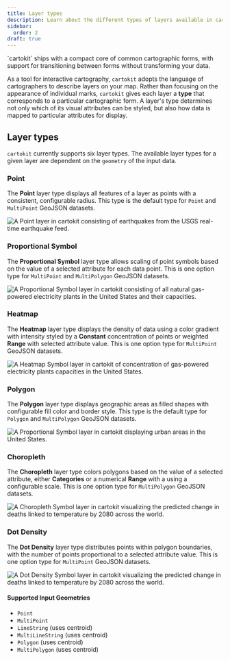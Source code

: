 ```yaml
---
title: Layer types
description: Learn about the different types of layers available in cartokit.
sidebar:
  order: 2
draft: true
---
```



<Topline>
  `cartokit` ships with a compact core of common cartographic forms, with
  support for transitioning between forms without transforming your data.
</Topline>

As a tool for interactive cartography, `cartokit` adopts the language of cartographers to describe layers on your map. Rather than focusing on the appearance of individual marks, `cartokit` gives each layer a **type** that corresponds to a particular cartographic form. A layer's type determines not only which of its visual attributes can be styled, but also how data is mapped to particular attributes for display.

## Layer types

`cartokit` currently supports six layer types. The available layer types for a given layer are dependent on the `geometry` of the input data.

### Point

The **Point** layer type displays all features of a layer as points with a consistent, configurable radius. This type is the default type for `Point` and `MultiPoint` GeoJSON datasets.

![A Point layer in cartokit consisting of earthquakes from the USGS real-time earthquake feed.](/point.png)

### Proportional Symbol

The **Proportional Symbol** layer type allows scaling of point symbols based on the value of a selected attribute for each data point. This is one option type for `MultiPoint` and `MultiPolygon` GeoJSON datasets.

![A Proportional Symbol layer in cartokit consisting of all natural gas-powered electricity plants in the United States and their capacities.](/proportional-symbol.png)

### Heatmap

The **Heatmap** layer type displays the density of data using a color gradient with intensity styled by a **Constant** concentration of points or weighted **Range** with selected attribute value. This is one option type for `MultiPoint` GeoJSON datasets.

![A Heatmap Symbol layer in cartokit of concentration of gas-powered electricity plants capacities in the United States.](/heatmap.png)

### Polygon

The **Polygon** layer type displays geographic areas as filled shapes with configurable fill color and border style. This type is the default type for `Polygon` and `MultiPolygon` GeoJSON datasets.

![A Proportional Symbol layer in cartokit displaying urban areas in the United States.](/polygon.png)

### Choropleth

The **Choropleth** layer type colors polygons based on the value of a selected attribute, either **Categories** or a numerical **Range** with a using a configurable scale. This is one option type for `MultiPolygon` GeoJSON datasets.

![A Choropleth Symbol layer in cartokit visualizing the predicted change in deaths linked to temperature by 2080 across the world.](/choropleth.png)

### Dot Density

The **Dot Density** layer type distributes points within polygon boundaries, with the number of points proportional to a selected attribute value. This is one option type for `MultiPoint` GeoJSON datasets.

![A Dot Density Symbol layer in cartokit visualizing the predicted change in deaths linked to temperature by 2080 across the world.](/dot-density.png)

#### Supported Input Geometries

- `Point`
- `MultiPoint`
- `LineString` (uses centroid)
- `MultiLineString` (uses centroid)
- `Polygon` (uses centroid)
- `MultiPolygon` (uses centroid)

